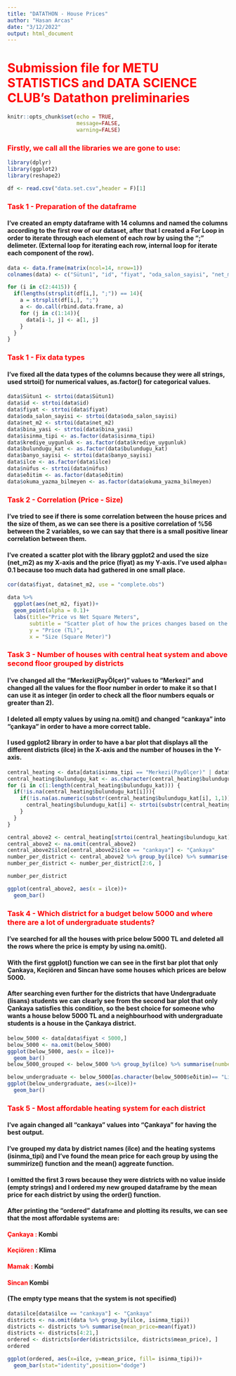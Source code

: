 ```yaml
---
title: "DATATHON - House Prices"
author: "Hasan Arcas"
date: "3/12/2022"
output: html_document
---
```


# <span style="color:red"><b>Submission file for METU STATISTICS and DATA SCIENCE CLUB's Datathon preliminaries</b></span>

```r
knitr::opts_chunk$set(echo = TRUE, 
                      message=FALSE,
                      warning=FALSE)
```

### <span style="color:red">Firstly, we call all the libraries we are gone to use:</span>
```r
library(dplyr)
library(ggplot2)
library(reshape2)

df <- read.csv("data.set.csv",header = F)[1]
```

### <span style="color:red">Task 1 - Preparation of the dataframe</span>
#### I've created an empty dataframe with 14 columns and named the columns according to the first row of our dataset, after that I created a For Loop in order to iterate through each element of each row by using the ";" delimeter. (External loop for iterating each row, internal loop for iterate each component of the row).
```r
data <- data.frame(matrix(ncol=14, nrow=1))
colnames(data) <- c("Sütun1", "id", "fiyat", "oda_salon_sayisi", "net_m2", "bina_yasi", "isinma_tipi", "krediye_uygunluk", "bulundugu_kat", "banyo_sayisi", "ilce", "nüfus", "eðitim", "okuma_yazma_bilmeyen")

for (i in c(2:4415)) {
  if(lengths(strsplit(df[i,], ";")) == 14){
    a = strsplit(df[i,], ";")
    a <- do.call(rbind.data.frame, a)
    for (j in c(1:14)){
      data[i-1, j] <- a[1, j]
    }
  }
}
```

### <span style="color:red">Task 1 - Fix data types</span>
#### I've fixed all the data types of the columns because they were all strings, used strtoi() for numerical values, as.factor() for categorical values.
```r
data$Sütun1 <- strtoi(data$Sütun1)
data$id <- strtoi(data$id)
data$fiyat <- strtoi(data$fiyat)
data$oda_salon_sayisi <- strtoi(data$oda_salon_sayisi)
data$net_m2 <- strtoi(data$net_m2)
data$bina_yasi <- strtoi(data$bina_yasi)
data$isinma_tipi <- as.factor(data$isinma_tipi)
data$krediye_uygunluk <- as.factor(data$krediye_uygunluk)
data$bulundugu_kat <- as.factor(data$bulundugu_kat)
data$banyo_sayisi <- strtoi(data$banyo_sayisi)
data$ilce <- as.factor(data$ilce)
data$nüfus <- strtoi(data$nüfus)
data$eðitim <- as.factor(data$eðitim)
data$okuma_yazma_bilmeyen <- as.factor(data$okuma_yazma_bilmeyen)
```

### <span style="color:red">Task 2 - Correlation (Price - Size)</span>
#### I've tried to see if there is some correlation between the house prices and the size of them, as we can see there is a positive correlation of %56 between the 2 variables, so we can say that there is a small positive linear correlation between them.
#### I've created a scatter plot with the library ggplot2 and used the size (net_m2) as my X-axis and the price (fiyat) as my Y-axis. I've used alpha= 0.1 because too much data had gathered in one small place.
```r
cor(data$fiyat, data$net_m2, use = "complete.obs")

data %>%
  ggplot(aes(net_m2, fiyat))+
  geom_point(alpha = 0.1)+
  labs(title="Price vs Net Square Meters",
       subtitle = "Scatter plot of how the prices changes based on the size of the houses",
       y = "Price (TL)",
       x = "Size (Square Meter)")
```


### <span style="color:red">Task 3 - Number of houses with central heat system and above second floor grouped by districts</span>
#### I've changed all the "Merkezi(PayÖlçer)" values to "Merkezi" and changed all the values for the floor number in order to make it so that I can use it as integer (in order to check all the floor numbers equals or greater than 2).
#### I deleted all empty values by using na.omit() and changed "cankaya" into "çankaya" in order to have a more correct table.
#### I used ggplot2 library in order to have a bar plot that displays all the different districts (ilce) in the X-axis and the number of houses in the Y-axis.
```r
central_heating <- data[data$isinma_tipi == "Merkezi(PayÖlçer)" | data$isinma_tipi == "Merkezi",]
central_heating$bulundugu_kat <- as.character(central_heating$bulundugu_kat)
for (i in c(1:length(central_heating$bulundugu_kat))) {
  if(!is.na(central_heating$bulundugu_kat[i])){
    if(!is.na(as.numeric(substr(central_heating$bulundugu_kat[i], 1,1)))){
      central_heating$bulundugu_kat[i] <- strtoi(substr(central_heating$bulundugu_kat[i], 1,1))
    }
  }
}

central_above2 <- central_heating[strtoi(central_heating$bulundugu_kat) >= 2,]
central_above2 <- na.omit(central_above2)
central_above2$ilce[central_above2$ilce == "cankaya"] <- "Çankaya"
number_per_district <- central_above2 %>% group_by(ilce) %>% summarise(number_of_houses=n())
number_per_district <- number_per_district[2:6, ]

number_per_district

ggplot(central_above2, aes(x = ilce))+
  geom_bar()
```

### <span style="color:red">Task 4 - Which district for a budget below 5000 and where there are a lot of undergraduate students?</span>
#### I've searched for all the houses with price below 5000 TL and deleted all the rows where the price is empty by using na.omit().
#### With the first ggplot() function we can see in the first bar plot that only Çankaya, Keçiören and Sincan have some houses which prices are below 5000.
#### After searching even further for the districts that have Undergraduate (lisans) students we can clearly see from the second bar plot that only Çankaya satisfies this condition, so the best choice for someone who wants a house below 5000 TL and a neighbourhood with undergraduate students is a house in the Çankaya district.
```r
below_5000 <- data[data$fiyat < 5000,]
below_5000 <- na.omit(below_5000)
ggplot(below_5000, aes(x = ilce))+
  geom_bar()
below_5000_grouped <- below_5000 %>% group_by(ilce) %>% summarise(number_of_houses=n())

below_undergraduate <- below_5000[as.character(below_5000$eðitim)== "Lisans",]
ggplot(below_undergraduate, aes(x=ilce))+
  geom_bar()
```

### <span style="color:red">Task 5 - Most affordable heating system for each district</span>
#### I've again changed all "cankaya" values into "Çankaya" for having the best output.
#### I've grouped my data by district names (ilce) and the heating systems (isinma_tipi) and I've found the mean price for each group by using the summirize() function and the mean() aggreate function.
#### I omitted the first 3 rows because they were districts with no value inside (empty strings) and I ordered my new grouped dataframe by the mean price for each district by using the order() function.
#### After printing the "ordered" dataframe and plotting its results, we can see that the most affordable systems are:
#### <span style="color:red">Çankaya : </span> Kombi
#### <span style="color:red">Keçiören : </span> Klima
#### <span style="color:red">Mamak : </span> Kombi
#### <span style="color:red">Sincan</span> Kombi
#### (The empty type means that the system is not specified)
```r
data$ilce[data$ilce == "cankaya"] <- "Çankaya"
districts <- na.omit(data %>% group_by(ilce, isinma_tipi))
districts <- districts %>% summarise(mean_price=mean(fiyat))
districts <- districts[4:21,]
ordered <- districts[order(districts$ilce, districts$mean_price), ]
ordered

ggplot(ordered, aes(x=ilce, y=mean_price, fill= isinma_tipi))+
  geom_bar(stat="identity",position="dodge")
```